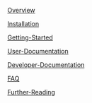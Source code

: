 [[Overview]]

[[Installation]]

[[Getting-Started]]

[[User-Documentation]]

[[Developer-Documentation]]

[[FAQ]]

[[Further-Reading]]
